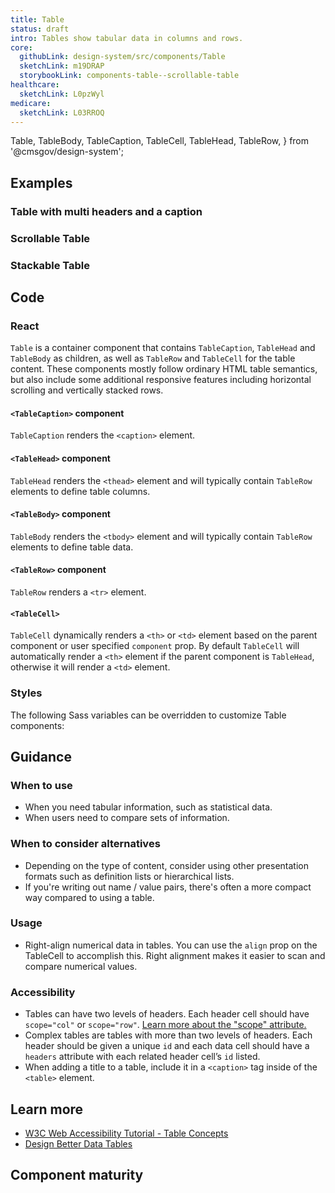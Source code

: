 ```yaml
---
title: Table
status: draft
intro: Tables show tabular data in columns and rows.
core:
  githubLink: design-system/src/components/Table
  sketchLink: m19DRAP
  storybookLink: components-table--scrollable-table
healthcare:
  sketchLink: L0pzWyl
medicare:
  sketchLink: L03RROQ
---
```


  Table,
  TableBody,
  TableCaption,
  TableCell,
  TableHead,
  TableRow,
} from '@cmsgov/design-system';


## Examples

### Table with multi headers and a caption

<StorybookExample
  componentName="table"
  storyId="components-table--multi-header-table"
/>

### Scrollable Table

<ResponsiveExample title="Scrollable table example" storyId="components-table--scrollable-table" />

### Stackable Table

<ResponsiveExample
  componentName="stackable table example"
  storyId="components-table--stackable-table"
/>

## Code

### React

`Table` is a container component that contains `TableCaption`, `TableHead` and `TableBody` as children,
as well as `TableRow` and `TableCell` for the table content. These components mostly follow ordinary HTML table semantics, but also include some additional
responsive features including horizontal scrolling and vertically stacked rows.

<PropTable componentName="Table" />

#### `<TableCaption>` component

`TableCaption` renders the `<caption>` element.

<PropTable componentName="TableCaption" />

#### `<TableHead>` component

`TableHead` renders the `<thead>` element and will typically contain `TableRow` elements to define table columns.

<PropTable componentName="TableHead" />

#### `<TableBody>` component

`TableBody` renders the `<tbody>` element and will typically contain `TableRow` elements to define table data.

<PropTable componentName="TableBody" />

#### `<TableRow>` component

`TableRow` renders a `<tr>` element.

<PropTable componentName="TableRow" />

#### `<TableCell>`

`TableCell` dynamically renders a `<th>` or `<td>` element based on the parent component or user specified `component` prop. By default `TableCell` will automatically render a `<th>` element if the parent component is `TableHead`, otherwise it will render a `<td>` element.

<PropTable componentName="TableCell" />

### Styles

The following Sass variables can be overridden to customize Table components:

<ComponentThemeOptions
  componentname="table"
/>

## Guidance

### When to use

- When you need tabular information, such as statistical data.
- When users need to compare sets of information.

### When to consider alternatives

- Depending on the type of content, consider using other presentation formats such as definition lists or hierarchical lists.
- If you're writing out name / value pairs, there's often a more compact way compared to using a table.

### Usage

- Right-align numerical data in tables. You can use the `align` prop on the TableCell to accomplish this. Right alignment makes it easier to scan and compare numerical values.

### Accessibility

- Tables can have two levels of headers. Each header cell should have `scope="col"` or `scope="row"`. [Learn more about the "scope" attribute.](https://developer.mozilla.org/en-US/docs/Web/HTML/Element/th#attr-scope)
- Complex tables are tables with more than two levels of headers. Each header should be given a unique `id` and each data cell should have a `headers` attribute with each related header cell’s `id` listed.
- When adding a title to a table, include it in a `<caption>` tag inside of the `<table>` element.

## Learn more

- [W3C Web Accessibility Tutorial \- Table Concepts](https://www.w3.org/WAI/tutorials/tables/)
- [Design Better Data Tables](https://medium.com/mission-log/design-better-data-tables-430a30a00d8c)

## Component maturity

<MaturityChecklist
  a11yStandards={true}
  forcedColors={true}
  screenReaders={true}
  keyboardNavigable={true}
  storybook={true}
  responsive={true}
  spanish={null}
  completeUiKit={false}
  responsiveUiKit={false}
  tokensInCode={true}
  tokensInSketch={true}
/>